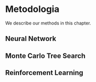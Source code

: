 # Metodologia {#methods}

We describe our methods in this chapter.

## Neural Network

## Monte Carlo Tree Search

## Reinforcement Learning

